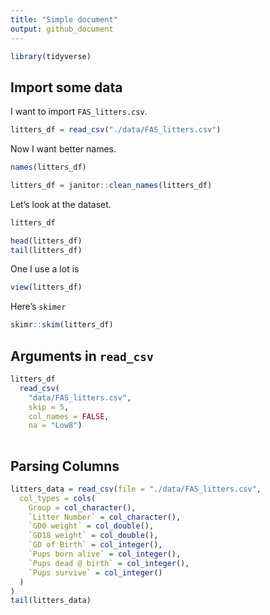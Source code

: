 ```yaml
---
title: "Simple document"
output: github_document
---
```


```r
library(tidyverse)
```

## Import some data

I want to import `FAS_litters.csv`.

```r

litters_df = read_csv("./data/FAS_litters.csv")
```
Now I want better names.

```r
names(litters_df)

litters_df = janitor::clean_names(litters_df)
```

Let's look at the dataset.

```r
litters_df

head(litters_df)
tail(litters_df)
```
One I use a lot is

```r
view(litters_df)
```
Here's `skimer`
```r
skimr::skim(litters_df)
```

## Arguments in `read_csv`

```r
litters_df
  read_csv(
    "data/FAS_litters.csv",
    skip = 5,
    col_names = FALSE,
    na = "Low8")
  
```
## Parsing Columns

```r
litters_data = read_csv(file = "./data/FAS_litters.csv",
  col_types = cols(
    Group = col_character(),
    `Litter Number` = col_character(),
    `GD0 weight` = col_double(),
    `GD18 weight` = col_double(),
    `GD of Birth` = col_integer(),
    `Pups born alive` = col_integer(),
    `Pups dead @ birth` = col_integer(),
    `Pups survive` = col_integer()
  )
)
tail(litters_data)
```


